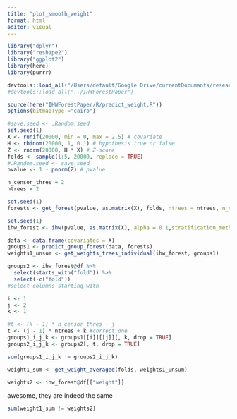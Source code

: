 ```yaml
---
title: "plot_smooth_weight"
format: html
editor: visual
---
```


```r
library("dplyr")
library("reshape2")
library("ggplot2")
library(here)
library(purrr)

devtools::load_all("/Users/default/Google Drive/currentDocumants/research/2022_IHW-Forest/Code/IHW")
#devtools::load_all("../IHWForestPaper")

source(here("IHWForestPaper/R/predict_weight.R"))
options(bitmapType ="cairo")
```

```r
#save.seed <- .Random.seed
set.seed(1)
X <- runif(20000, min = 0, max = 2.5) # covariate
H <- rbinom(20000, 1, 0.1) # hypothesis true or false
Z <- rnorm(20000, H * X) # Z-score
folds <- sample(1:5, 20000, replace = TRUE)
#.Random.seed <- save.seed
pvalue <- 1 - pnorm(Z) # pvalue
```

```r
n_censor_thres = 2
ntrees = 2
```

```r
set.seed(1)
forests <- get_forest(pvalue, as.matrix(X), folds, ntrees = ntrees, n_censor_thres = n_censor_thres, nodedepth = 3, seed = 1)
```

```r
set.seed(1)
ihw_forest <- ihw(pvalue, as.matrix(X), alpha = 0.1,stratification_method ="forest", folds = folds, ntrees = ntrees, n_censor_thres = n_censor_thres, nodedepth = 3, nodesize = 1000, seed = 1)
```

```r
data <- data.frame(covariates = X)
groups1 <- predict_group_forest(data, forests)
weights1_unsum <- get_weights_trees_individual(ihw_forest, groups1)
```

```r
groups2 <- ihw_forest@df %>%
  select(starts_with("fold")) %>%
  select(-c("fold"))
#select columns starting with 
```

```r
i <- 1
j <- 2
k <- 1

#t <- (k - 1) * n_censor_thres + j
t <- (j - 1) * ntrees + k #correct one
groups1_i_j_k <- groups1[[i]][[j]][, k, drop = TRUE]
groups2_i_j_k <- groups2[, t, drop = TRUE]

sum(groups1_i_j_k != groups2_i_j_k)
```

```r
weight1_sum <- get_weight_averaged(folds, weights1_unsum)
```

```r
weights2 <- ihw_forest@df[["weight"]]
```

awesome, they are indeed the same

```r
sum(weight1_sum != weights2)
```
